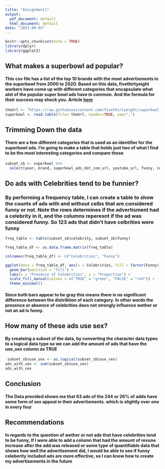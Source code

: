 ---
title: "Assignment1"
output:
  pdf_document: default
  html_document: default
date: "2023-09-03"
---

```{r setup, include=FALSE}
knitr::opts_chunk$set(echo = TRUE)
library(dplyr)
library(ggplot2)
```

## What makes a superbowl ad popular?

#### This csv file has a list of the top 10 brands with the most advertisments in the superbowl from 2000 to 2020. Based on this data, fivethirtyeight workers have come up with different categories that encapsulate what alot of the popular super bowl ads have in common. And the formula for their success may shock you. Article [here](https://projects.fivethirtyeight.com/super-bowl-ads/)

```{r}
theUrl <- "https://raw.githubusercontent.com/fivethirtyeight/superbowl-ads/main/superbowl-ads.csv"
superbowl <- read.table(file= theUrl, header=TRUE, sep=",")
```

## Trimming Down the data
#### There are a few different categories that is used as an identifier for the superbowl ads. I'm going to make a table that holds just two of what I find to be the most interesting categories and compare those 
```{r}
subset_sb <- superbowl %>%
  select(year, brand, superbowl_ads_dot_com_url, youtube_url, funny, celebrity, use_sex)

```
## Do ads with Celebrities tend to be funnier?
### By performing a frequency table, I can create a table to show the counts of ads with and without celbs that are considered funny or not. Note the rows determines if the advertisment had a celebrity in it, and the columns reperesnt if the ad was considered funny. So 123 ads that didn't have celbrities were funny
```{r}
freq_table <- table(subset_sb$celebrity, subset_sb$funny)

freq_table_df <- as.data.frame.matrix(freq_table)

colnames(freq_table_df) <- c("Celebrities", "Funny")

ggplot(data = freq_table_df, aes(x = Celebrities, fill = factor(Funny), group = factor(Funny))) +
  geom_bar(position = "fill") +
  labs(x = "Presence of Celebrities", y = "Proportion") +
  scale_fill_manual(values = c("TRUE" = "green", "FALSE" = "red")) +
  theme_minimal()
```
#### Since both bars appear to be gray this means there is no significant difference between the distribtion of each category. In other words the presence or absence of celebrities does not strongly influence wether or not an ad is funny.

## How many of these ads use sex?
#### By createing a subset of the data, by converting the character data types to a logical data type so we can add the amount of ads that have the use_sex column as TRUE
```{r}
 subset_sb$use_sex <- as.logical(subset_sb$use_sex)
ads_with_sex <- sum(subset_sb$use_sex)
ads_with_sex
```

## Conclusion

#### The Data provided shows me that 63 ads of the 244 or 26% of adds have some form of sex appeal in their advertisments. which is slightly over one in every four

## Recommendations
#### In regards to the question of wether or not ads that have celebrities tend to be funny, If I were able to add a column that had the amount of revune increase after the add was released or some type of quantifiable data that shows how well the advertisement did, I would be able to see if funny celeberity included ads are more effective, so I can know how to create my advertisements in the future




